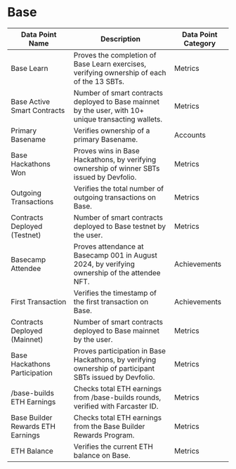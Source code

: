 
# Base


| Data Point Name | Description | Data Point Category |
|-----------------|-------------|---------------------|
| Base Learn | Proves the completion of Base Learn exercises, verifying ownership of each of the 13 SBTs. | <span className="badge badge--primary">Metrics</span> |
| Base Active Smart Contracts | Number of smart contracts deployed to Base mainnet by the user, with 10+ unique transacting wallets. | <span className="badge badge--primary">Metrics</span> |
| Primary Basename | Verifies ownership of a primary Basename. | <span className="badge badge--primary">Accounts</span> |
| Base Hackathons Won | Proves wins in Base Hackathons, by verifying ownership of winner SBTs issued by Devfolio. | <span className="badge badge--primary">Metrics</span> |
| Outgoing Transactions | Verifies the total number of outgoing transactions on Base. | <span className="badge badge--primary">Metrics</span> |
| Contracts Deployed (Testnet) | Number of smart contracts deployed to Base testnet by the user. | <span className="badge badge--primary">Metrics</span> |
| Basecamp Attendee | Proves attendance at Basecamp 001 in August 2024, by verifying ownership of the attendee NFT. | <span className="badge badge--primary">Achievements</span> |
| First Transaction | Verifies the timestamp of the first transaction on Base. | <span className="badge badge--primary">Achievements</span> |
| Contracts Deployed (Mainnet) | Number of smart contracts deployed to Base mainnet by the user. | <span className="badge badge--primary">Metrics</span> |
| Base Hackathons Participation | Proves participation in Base Hackathons, by verifying ownership of participant SBTs issued by Devfolio. | <span className="badge badge--primary">Metrics</span> |
| /base-builds ETH Earnings | Checks total ETH earnings from /base-builds rounds, verified with Farcaster ID. | <span className="badge badge--primary">Metrics</span> |
| Base Builder Rewards ETH Earnings | Checks total ETH earnings from the Base Builder Rewards Program. | <span className="badge badge--primary">Metrics</span> |
| ETH Balance | Verifies the current ETH balance on Base. | <span className="badge badge--primary">Metrics</span> |

